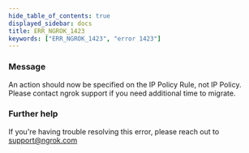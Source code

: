```yaml
---
hide_table_of_contents: true
displayed_sidebar: docs
title: ERR_NGROK_1423
keywords: ["ERR_NGROK_1423", "error 1423"]
---
```


### Message

An action should now be specified on the IP Policy Rule, not IP Policy. Please contact ngrok support if you need additional time to migrate.

### Further help

If you're having trouble resolving this error, please reach out to [support@ngrok.com](mailto:support@ngrok.com?subject=Help%20with%20ERR_NGROK_1423)
